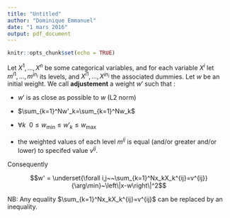 ```yaml
---
title: "Untitled"
author: "Dominique Emmanuel"
date: "1 mars 2016"
output: pdf_document
---
```


```r
knitr::opts_chunk$set(echo = TRUE)
```


Let $X^1,\ldots, X^n$ be some categorical variables, and for each variable $X^i$ let $m^{i1},\ldots,m^{in_i}$ its levels, and $X^{i1},\ldots,X^{in_i}$ the associated dummies. Let $w$ be an initial weight.
We call **adjustement** a weight $w'$ such that :

  * $w'$ is as close as possible to $w$ (L2 norm)
  
  * $\sum_{k=1}^Nw'_k=\sum_{k=1}^Nw_k$

  * $\forall k~~0\leq w_{\text{min}} \leq w'_k \leq w_{\text{max}}$
  
  * the weighted values of each level $m^{ij}$ is equal (and/or greater and/or lower) to specifed value $v^{ij}$.
  
Consequently

$$w' = \underset{\forall i,j~~\sum_{k=1}^Nx_kX_k^{ij}=v^{ij}}{\arg\min}~\left\|x-w\right\|^2$$
  
NB: Any equality $\sum_{k=1}^Nx_kX_k^{ij}=v^{ij}$ can be replaced by an inequality.

